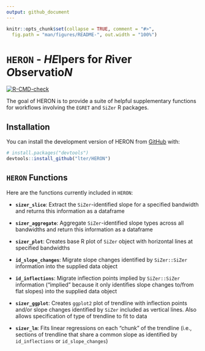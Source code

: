 ```yaml
---
output: github_document
---
```


<!-- README.md is generated from README.Rmd. Please edit that file -->

```r
knitr::opts_chunk$set(collapse = TRUE, comment = "#>",
  fig.path = "man/figures/README-", out.width = "100%")
```

# `HERON` - *HE*lpers for *R*iver *O*bservatio*N*

<!-- badges: start -->
[![R-CMD-check](https://github.com/lter/HERON/actions/workflows/R-CMD-check.yaml/badge.svg)](https://github.com/lter/HERON/actions/workflows/R-CMD-check.yaml)
<!-- badges: end -->

The goal of HERON is to provide a suite of helpful supplementary functions for workflows involving the `EGRET` and `SiZer` R packages.

## Installation

You can install the development version of HERON from [GitHub](https://github.com/) with:

``` r
# install.packages("devtools")
devtools::install_github("lter/HERON")
```

## `HERON` Functions

Here are the functions currently included in `HERON`:

- **`sizer_slice`**: Extract the `SiZer`-identified slope for a specified bandwidth and returns this information as a dataframe

- **`sizer_aggregate`**: Aggregate `SiZer`-identified slope types across all bandwidths and return this information as a dataframe

- **`sizer_plot`**: Creates base R plot of `SiZer` object with horizontal lines at specified bandwidths

- **`id_slope_changes`**: Migrate slope changes identified by `SiZer::SiZer` information into the supplied data object

- **`id_inflections`**: Migrate inflection points implied by `SiZer::SiZer` information ("implied" because it only identifies slope changes to/from flat slopes) into the supplied data object

- **`sizer_ggplot`**: Creates `ggplot2` plot of trendline with inflection points and/or slope changes identified by `SiZer` included as vertical lines. Also allows specification of type of trendline to fit to data

- **`sizer_lm`**: Fits linear regressions on each "chunk" of the trendline (i.e., sections of trendline that share a common slope as identified by `id_inflections` or `id_slope_changes`)
